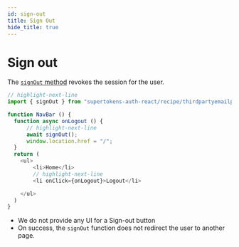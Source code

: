 ```yaml
---
id: sign-out
title: Sign Out
hide_title: true
---
```



# Sign out

The [`signOut` method](../../auth-react/thirdpartyemailpassword/sign-out) revokes the session for the user.

<FrontendSDKTabs>
<TabItem value="reactjs">

```js
// highlight-next-line
import { signOut } from "supertokens-auth-react/recipe/thirdpartyemailpassword";

function NavBar () {
  function async onLogout () {
      // highlight-next-line
      await signOut(); 
      window.location.href = "/";
  }
  return (
    <ul>
        <li>Home</li>
        // highlight-next-line
        <li onClick={onLogout}>Logout</li> 

    </ul>
  )
}
```
</TabItem>
</FrontendSDKTabs>

- We do not provide any UI for a Sign-out button
- On success, the `signOut` function does not redirect the user to another page.